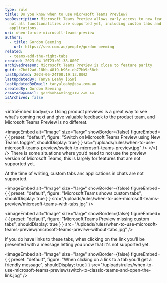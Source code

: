 ```yaml
---
type: rule
title: Do you know when to use Microsoft Teams Preview?
seoDescription: Microsoft Teams Preview allows early access to new features, but
  not all functionalities are supported yet, including custom tabs and
  applications.
uri: when-to-use-microsoft-teams-preview
authors:
  - title: Gordon Beeming
    url: https://ssw.com.au/people/gordon-beeming
related:
  - teams-add-the-right-tabs
created: 2023-04-10T23:01:38.000Z
archivedreason: Microsoft Teams Preview is close to feature parity
guid: c7bdf2ad-18bb-4819-b96c-eb77bb9c58cb
lastUpdated: 2024-06-24T00:19:13.000Z
lastUpdatedBy: Tanya Leahy [SSW]
lastUpdatedByEmail: tanyaleahy@ssw.com.au
createdBy: Gordon Beeming
createdByEmail: gordonbeeming@ssw.com.au
isArchived: false
---
```


<introEmbed
  body={<>
Using product previews is a great way to see what's coming next and give valuable feedback to the product team, and Microsoft Teams Preview is no different.


<imageEmbed
  alt="Image"
  size="large"
  showBorder={false}
  figureEmbed={ {
    preset: "default",
    figure: "Switch on Microsoft Teams Preview using New Teams toggle",
    shouldDisplay: true
  } }
  src="/uploads/rules/when-to-use-microsoft-teams-preview/switch-to-microsoft-teams-preview.jpg"
/>
  </>}
/>
There is some situations where you'd need to not use the preview version of Microsoft Teams, this is largely for features that are not supported yet.

At the time of writing, custom tabs and applications in chats are not supported.


<imageEmbed
  alt="Image"
  size="large"
  showBorder={false}
  figureEmbed={ {
    preset: "default",
    figure: "Microsoft Teams shows custom tabs",
    shouldDisplay: true
  } }
  src="/uploads/rules/when-to-use-microsoft-teams-preview/microsoft-teams-with-tabs.jpg"
/>


<imageEmbed
  alt="Image"
  size="large"
  showBorder={false}
  figureEmbed={ {
    preset: "default",
    figure: "Microsoft Teams Preview missing custom tabs",
    shouldDisplay: true
  } }
  src="/uploads/rules/when-to-use-microsoft-teams-preview/microsoft-teams-preview-without-tabs.jpg"
/>

If you do have links to these tabs, when clicking on the link you'll be presented with a message letting you know that it's not supported yet.


<imageEmbed
  alt="Image"
  size="large"
  showBorder={false}
  figureEmbed={ {
    preset: "default",
    figure: "When clicking on a link to a tab you'll get a friendly message",
    shouldDisplay: true
  } }
  src="/uploads/rules/when-to-use-microsoft-teams-preview/switch-to-classic-teams-and-open-the-link.jpg"
/>
